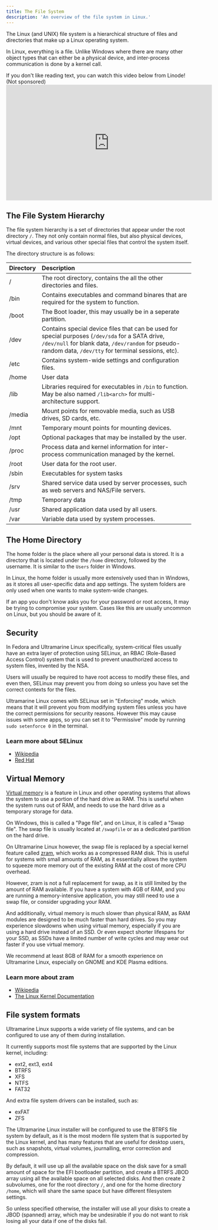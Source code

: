 ```yaml
---
title: The File System
description: 'An overview of the file system in Linux.'
---
```


The Linux (and UNIX) file system is a hierarchical structure of files and directories that make up a Linux operating system.

In Linux, everything is a file. Unlike Windows where there are many other object types that can either be a physical device, and inter-process communication is done by a kernel call.

<Alert type="info">
<div>
    If you don't like reading text, you can watch this video below from Linode! (Not sponsored)
    <iframe width="560" height="315" src="https://www.youtube.com/embed/P0QZnAnsQ4c" title="YouTube video player" frameborder="0" allow="accelerometer; autoplay; clipboard-write; encrypted-media; gyroscope; picture-in-picture" allowfullscreen></iframe>
</div>
</Alert>

## The File System Hierarchy

The file system hierarchy is a set of directories that appear under the root directory `/`. They not only contain normal files, but also physical devices, virtual devices, and various other special files that control the system itself.

The directory structure is as follows:

| Directory | Description                                                                                                                                                                                                 |
| :-------- | :---------------------------------------------------------------------------------------------------------------------------------------------------------------------------------------------------------- |
| /         | The root directory, contains the all the other directories and files.                                                                                                                                       |
| /bin      | Contains executables and command binares that are required for the system to function.                                                                                                                      |
| /boot     | The Boot loader, this may usually be in a seperate partition.                                                                                                                                               |
| /dev      | Contains special device files that can be used for special purposes (`/dev/sda` for a SATA drive, `/dev/null` for blank data, `/dev/random` for pseudo-random data, `/dev/tty` for terminal sessions, etc). |
| /etc      | Contains system-wide settings and configuration files.                                                                                                                                                      |
| /home     | User data                                                                                                                                                                                                   |
| /lib      | Libraries required for executables in `/bin` to function. May be also named `/lib<arch>` for multi-architecture support.                                                                                    |
| /media    | Mount points for removable media, such as USB drives, SD cards, etc.                                                                                                                                        |
| /mnt      | Temporary mount points for mounting devices.                                                                                                                                                                |
| /opt      | Optional packages that may be installed by the user.                                                                                                                                                        |
| /proc     | Process data and kernel information for inter-process communication managed by the kernel.                                                                                                                  |
| /root     | User data for the root user.                                                                                                                                                                                |
| /sbin     | Executables for system tasks                                                                                                                                                                                |
| /srv      | Shared service data used by server processes, such as web servers and NAS/File servers.                                                                                                                     |
| /tmp      | Temporary data                                                                                                                                                                                              |
| /usr      | Shared application data used by all users.                                                                                                                                                                  |
| /var      | Variable data used by system processes.                                                                                                                                                               



## The Home Directory

The home folder is the place where all your personal data is stored. It is a directory that is located under the `/home` directory, followed by the username. It is similar to the `Users` folder in Windows.

In Linux, the home folder is usually more extensively used than in Windows, as it stores all user-specific data and app settings. The system folders are only used when one wants to make system-wide changes.

<Alert type="warning">
If an app you don't know asks you for your password or root access, It may be trying to compromise your system. Cases like this are usually uncommon on Linux, but you should be aware of it.
</Alert>

## Security

In Fedora and Ultramarine Linux specifically, system-critical files usually have an extra layer of protection using SELinux, an RBAC (Role-Based Access Control) system that is used to prevent unauthorized access to system files, invented by the NSA.

Users will usually be required to have root access to modify these files, and even then, SELinux may prevent you from doing so unless you have set the correct contexts for the files.

Ultramarine Linux comes with SELinux set in "Enforcing" mode, which means that it will prevent you from modifying system files unless you have the correct permissions for security reasons. However this may cause issues with some apps, so you can set it to "Permissive" mode by running `sudo setenforce 0` in the terminal.

<Alert type="info">
    <div>
        <h3>Learn more about SELinux</h3>
        <ul>
            <li><a href="https://en.wikipedia.org/wiki/Security-Enhanced_Linux">Wikipedia</a></li>
            <li><a href="https://www.redhat.com/en/topics/linux/what-is-selinux">Red Hat</a></li>
        </ul>
    </div>
</Alert>

## Virtual Memory

[Virtual memory](https://en.wikipedia.org/wiki/Virtual_memory) is a feature in Linux and other operating systems that allows the system to use a portion of the hard drive as RAM. This is useful when the system runs out of RAM, and needs to use the hard drive as a temporary storage for data.

On Windows, this is called a "Page file", and on Linux, it is called a "Swap file". The swap file is usually located at `/swapfile` or as a dedicated partition on the hard drive.

On Ultramarine Linux however, the swap file is replaced by a special kernel feature called [zram](https://en.wikipedia.org/wiki/Zram), which works as a compressed RAM disk.
This is useful for systems with small amounts of RAM, as it essentially allows the system to squeeze more memory out of the existing RAM at the cost of more CPU overhead.

However, zram is not a full replacement for swap, as it is still limited by the amount of RAM available. If you have a system with 4GB of RAM, and you are running a memory-intensive application, you may still need to use a swap file, or consider upgrading your RAM.

And additionally, virtual memory is much slower than physical RAM, as RAM modules are designed to be much faster than hard drives. So you may experience slowdowns when using virtual memory, especially if you are using a hard drive instead of an SSD.
Or even expect shorter lifespans for your SSD, as SSDs have a limited number of write cycles and may wear out faster if you use virtual memory.

We recommend at least 8GB of RAM for a smooth experience on Ultramarine Linux, especially on GNOME and KDE Plasma editions.
<Alert type="info">
    <div>
        <h3>Learn more about zram</h3>
        <ul>
            <li><a href="https://en.wikipedia.org/wiki/Zram">Wikipedia</a></li>
            <li><a href="https://www.kernel.org/doc/html/latest/admin-guide/blockdev/zram.html">The Linux Kernel Documentation</a></li>
        </ul>
    </div>
</Alert>

## File system formats

Ultramarine Linux supports a wide variety of file systems, and can be configured to use any of them during installation.

It currently supports most file systems that are supported by the Linux kernel, including:

- ext2, ext3, ext4
- BTRFS
- XFS
- NTFS
- FAT32

And extra file system drivers can be installed, such as:

- exFAT
- ZFS

The Ultramarine Linux installer will be configured to use the BTRFS file system by default, as it is the most modern file system that is supported by the Linux kernel, and has many features that are useful for desktop users, such as snapshots, virtual volumes, journalling, error correction and compression.

By default, it will use up all the available space on the disk save for a small amount of space for the EFI bootloader partition, and create a BTRFS JBOD array using all the available space on all selected disks.
And then create 2 subvolumes, one for the root directory `/`, and one for the home directory `/home`, which will share the same space but have different filesystem settings.

So unless specified otherwise, the installer will use all your disks to create a JBOD (spanned) array, which may be undesirable if you do not want to risk losing all your data if one of the disks fail.
